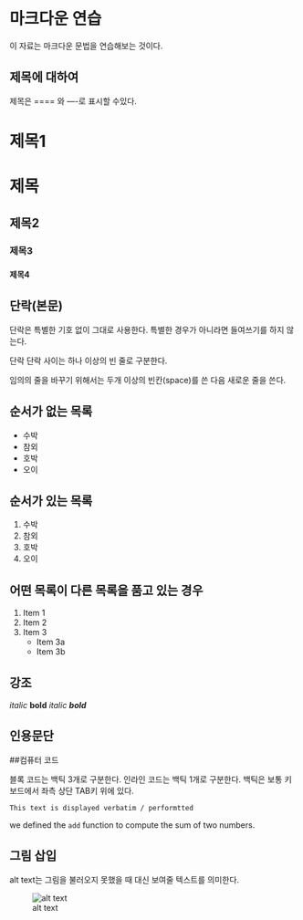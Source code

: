마크다운 연습
========================

이 자료는 마크다운 문법을 연습해보는 것이다.

제목에 대하여
-----------------------

제목은 ==== 와 ----로 표시할 수있다.

# 제목1
# 제목 #

## 제목2
### 제목3
#### 제목4

단락(본문)
----------------------

단락은 특별한 기호 없이 그대로 사용한다. 특별한 경우가 아니라면
들여쓰기를 하지 않는다.

단락 단락 사이는 하나 이상의 빈 줄로 구분한다.

임의의 줄을 바꾸기 위해서는
두개 이상의 빈칸(space)를 쓴 다음 새로운 줄을 쓴다.

순서가 없는 목록
---------------
* 수박
* 참외
- 호박
- 오이

순서가 있는 목록
---------------
1. 수박
2. 참외
3. 호박
4. 오이

어떤 목록이 다른 목록을 품고 있는 경우
-----------------------------------
1. Item 1
2. Item 2
3. Item 3
    * Item 3a
    * Item 3b

강조
---
*italic*    **bold**
_italic_    ___bold___

인용문단
-------

##컴퓨터 코드

블록 코드는 백틱 3개로 구분한다.
인라인 코드는 백틱 1개로 구분한다.
백틱은 보통 키보드에서 좌측 상단 TAB키 위에 있다.

```
This text is displayed verbatim / performtted
```

we defined the `add` function to
compute the sum of two numbers.

그림 삽입
---------

alt text는 그림을 불러오지 못했을 때 대신 보여줄 텍스트를 의미한다.




![alt text](http://placehold.it/350x150)
